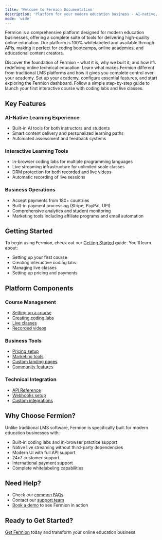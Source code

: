 ```yaml
---
title: 'Welcome to Fermion Documentation'
description: 'Platform for your modern education business - AI-native, hands-on learning, live classes, and more.'
mode: 'wide'
---
```


Fermion is a comprehensive platform designed for modern education businesses, offering a complete suite of tools for delivering high-quality online education. Our platform is 100% whitelabeled and available through APIs, making it perfect for coding bootcamps, online academies, and educational content creators.

<Columns cols={2}>

  <Card title="What is Fermion?" href="/getting-started/what-is-fermion" icon="Codepen" >
    Discover the foundation of Fermion - what it is, why we built it, and how it’s redefining online technical education.
  </Card>

  <Card title="How Fermion Stands Apart" href="/getting-started/fermion-vs-other-platforms" icon="Lamp">
    Learn what makes Fermion different from traditional LMS platforms and how it gives you complete control over your academy.
  </Card>

  <Card title="Getting Started with Fermion" href="/onboarding/account-setup" icon="Play">
    Set up your academy, configure essential features, and start exploring the Fermion dashboard.
  </Card>

  <Card title="Create Your First Course" href="/setting-up-course/prerequisites" icon="Book">
    Follow a simple step-by-step guide to launch your first interactive course with coding labs and live classes.
  </Card>

</Columns>

## Key Features

### AI-Native Learning Experience

-   Built-in AI tools for both instructors and students
-   Smart content delivery and personalized learning paths
-   Automated assessment and feedback systems

### Interactive Learning Tools

-   In-browser coding labs for multiple programming languages
-   Live streaming infrastructure for unlimited scale classes
-   DRM protection for both recorded and live videos
-   Automatic recording of live sessions

### Business Operations

-   Accept payments from 180+ countries
-   Built-in payment processing (Stripe, PayPal, UPI)
-   Comprehensive analytics and student monitoring
-   Marketing tools including affiliate programs and email automation

## Getting Started

To begin using Fermion, check out our [Getting Started](/onboarding/account-setup) guide. You'll learn about:

-   Setting up your first course
-   Creating interactive coding labs
-   Managing live classes
-   Setting up pricing and payments

## Platform Components

### Course Management

-   [Setting up a course](/setting-up-course/prerequisites)
-   [Creating coding labs](/creating-coding-labs/what-are-coding-labs)
-   [Live classes](/live-classes/what-are-live-classes)
-   [Recorded videos](/recorded-videos/introduction)

### Business Tools

-   [Pricing setup](/setup-pricing/fixed-pricing-plan)
-   [Marketing tools](/marketing-tools/affiliate-marketing)
-   [Custom landing pages](/custom-landing-pages/introduction)
-   [Community features](/community/what-are-communities)

### Technical Integration

-   [API Reference](/api-guide)
-   [Webhooks setup](/webhooks/what-is-webhook)
-   [Custom integrations](/custom-landing-pages/using-source-code)

## Why Choose Fermion?

Unlike traditional LMS software, Fermion is specifically built for modern education businesses with:

-   Built-in coding labs and in-browser practice support
-   Native live streaming without third-party dependencies
-   Modern UI with full API support
-   24x7 customer support
-   International payment support
-   Complete whitelabeling capabilities

## Need Help?

-   Check our [common FAQs](/onboarding/common-faqs)
-   Contact our [support team](/onboarding/support-strategy)
-   [Book a demo](https://fermion.app) to see Fermion in action

## Ready to Get Started?

[Get Fermion](https://fermion.app/pricing) today and transform your online education business.
